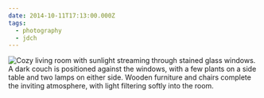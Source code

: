 ```yaml
---
date: 2014-10-11T17:13:00.000Z
tags:
  - photography
  - jdch
---
```

![Cozy living room with sunlight streaming through stained glass windows. A dark couch is positioned against the windows, with a few plants on a side table and two lamps on either side. Wooden furniture and chairs complete the inviting atmosphere, with light filtering softly into the room.](/assets/photos/20141011-IMG_0401.jpg)
